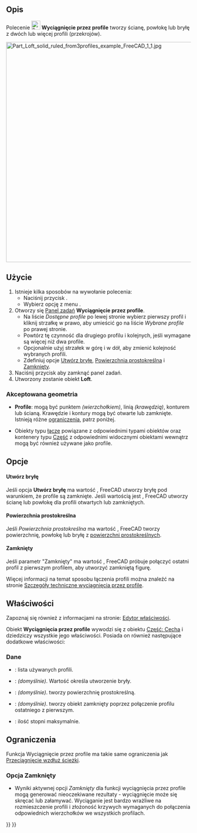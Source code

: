 <languages/>

{{Docnav/pl
|[[Part_RuledSurface/pl|Utwórz powierzchnię prostokreślną]]
|[[Part_Sweep/pl|Wyciągnięcie po ścieżce]]
|[[Part_Workbench/pl|środowisko pracy Część]]
|IconL=Part_RuledSurface.svg
|IconR=Part_Sweep.svg
|IconC=Workbench_Part.svg
}}

{{GuiCommand/pl
|Name=Part Loft
|Name/pl=Part: Wyciągnij po profilach
|MenuLocation=Część → Wyciągnięcie po profilach...
|Workbenches=[[Part_Workbench/pl|środowisko pracy Część]]
|Version=0.13
|SeeAlso=[[Part_Sweep/pl|Wyciągnięcie po ścieżce]]
}}

<span id="Description"></span>
==Opis==

Polecenie [[Image:Part_Loft.svg|24px]] '''Wyciągnięcie przez profile''' tworzy ścianę, powłokę lub bryłę z dwóch lub więcej profili (przekrojów).

[[File:Part_Loft_solid_ruled_from3profiles_example_FreeCAD_1_1.jpg|600px]]
{{Caption|Obiekt wyciągnięcia przez profile z trzech profili, które są dwoma [[Part_Circle/pl|okręgami]] i jedną [[Part_Ellipse/pl|elipsą]]. Parametry to: Utwórz bryłę "Zaznaczone" i Powierzchnia prostokreślna "Zaznaczone".}}

<span id="Usage"></span>
==Użycie==

# Istnieje kilka sposobów na wywołanie polecenia:
#* Naciśnij przycisk {{Button|[[Image:Part_Loft.svg|16px]] [[Part_Loft/pl|Wyciągnięcie przez profile ...]]}}.
#* Wybierz opcję z menu {{MenuCommand|Część → [[Image:Part_Loft.svg|16px]] Wyciągnięcie przez profile ...}}.
# Otworzy się [[Task_panel/pl|Panel zadań]] '''Wyciągnięcie przez profile'''.
#* Na liście ''Dostępne profile'' po lewej stronie wybierz pierwszy profil i kliknij strzałkę w prawo, aby umieścić go na liście ''Wybrane profile'' po prawej stronie.
#* Powtórz tę czynność dla drugiego profilu i kolejnych, jeśli wymagane są więcej niż dwa profile.
#* Opcjonalnie użyj strzałek w górę i w dół, aby zmienić kolejność wybranych profili.
#* Zdefiniuj opcje [[#Dane|Utwórz bryłę]], [[#Dane|Powierzchnia prostokreślna]] i [[#Dane|Zamknięty]].
# Naciśnij przycisk {{Button|OK}} aby zamknąć panel zadań.
# Utworzony zostanie obiekt '''Loft'''.

<span id="Accepted_geometry"></span>
===Akceptowana geometria===

* '''Profile''': mogą być punktem ''(wierzchołkiem)'', linią ''(krawędzią)'', konturem lub ścianą. Krawędzie i kontury mogą być otwarte lub zamknięte. Istnieją różne [[#Ograniczenia|ograniczenia]], patrz poniżej.

* Obiekty typu [[App_Link/pl|łącze]] powiązane z odpowiednimi typami obiektów oraz kontenery typu [[App_Part/pl|Część]] z odpowiednimi widocznymi obiektami wewnątrz mogą być również używane jako profile. {{Version/pl|0.20}}

<span id="Options"></span>
==Opcje==

<span id="Create_solid"></span>
====Utwórz bryłę====

Jeśli opcja '''Utwórz bryłę''' ma wartość {{True/pl}}, FreeCAD utworzy bryłę pod warunkiem, że profile są zamknięte. Jeśli wartością jest {{False/pl}}, FreeCAD utworzy ścianę lub powłokę dla profili otwartych lub zamkniętych.

<span id="Ruled_surface"></span>
====Powierzchnia prostokreślna====

Jeśli ''Powierzchnia prostokreślna'' ma wartość {{true/pl}}, FreeCAD tworzy powierzchnię, powłokę lub bryłę z [https://en.wikipedia.org/wiki/Ruled_surface powierzchni prostokreślnych].

<span id="Closed"></span>
====Zamknięty====

Jeśli parametr "Zamknięty" ma wartość {{true/pl}}, FreeCAD próbuje połączyć ostatni profil z pierwszym profilem, aby utworzyć zamkniętą figurę.  

Więcej informacji na temat sposobu łączenia profili można znaleźć na stronie [[Part_Loft_Technical_Details/pl|Szczegóły techniczne wyciągnięcia przez profile]].

<span id="Properties"></span>
==Właściwości==

Zapoznaj się również z informacjami na stronie: [[Property_editor/pl|Edytor właściwości]].

Obiekt '''Wyciągnięcia przez profile''' wywodzi się z obiektu [[Part_Feature/pl|Część: Cecha]] i dziedziczy wszystkie jego właściwości. Posiada on również następujące dodatkowe właściwości:

<span id="Data"></span>
===Dane===

{{TitleProperty|Wyciągnięcie przez profile}}

* {{PropertyData|Profile|LinkList}}: lista używanych profili.
* {{PropertyData|Bryła|Bool}}: {{false/pl}} ''(domyślnie)''. Wartość {{true/pl}} określa utworzenie bryły.
* {{PropertyData|Powierzchnia prostokreślna|Bool}}: {{false/pl}} ''(domyślnie)''. {{true/pl}} tworzy powierzchnię prostokreślną.
* {{PropertyData|Zamknięty|Bool}}: {{false/pl}} ''(domyślnie)''. {{true/pl}} tworzy obiekt zamknięty poprzez połączenie profilu ostatniego z pierwszym.
* {{PropertyData|Maksymalnie stopni|IntegerConstraint}}: ilość stopni maksymalnie.

<span id="Limitations"></span>
==Ograniczenia==

Funkcja Wyciągnięcie przez profile ma takie same ograniczenia jak [[Part_Sweep/pl#Ograniczenia|Przeciągnięcie wzdłuż ścieżki]].

<span id="Closed_Lofts"></span>
===Opcja Zamknięty===

* Wyniki aktywnej opcji ''Zamknięty'' dla funkcji wyciągnięcia przez profile mogą generować nieoczekiwane rezultaty - wyciągnięcie może się skręcać lub załamywać. Wyciąganie jest bardzo wrażliwe na rozmieszczenie profili i złożoność krzywych wymaganych do połączenia odpowiednich wierzchołków we wszystkich profilach.


{{Docnav/pl
|[[Part_RuledSurface/pl|Utwórz powierzchnię prostokreślną]]
|[[Part_Sweep/pl|Wyciągnięcie po ścieżce]]
|[[Part_Workbench/pl|środowisko pracy Część]]
|IconL=Part_RuledSurface.svg
|IconR=Part_Sweep.svg
|IconC=Workbench_Part.svg
}}

{{Part Tools navi{{#translation:}}}}
{{Userdocnavi{{#translation:}}}}